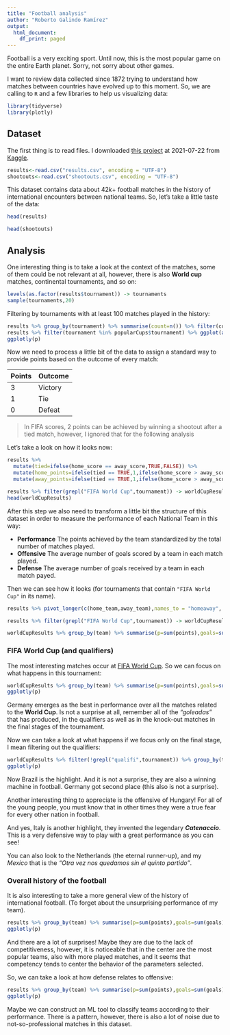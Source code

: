 ```yaml
---
title: "Football analysis"
author: "Roberto Galindo Ramírez"
output:
  html_document:
    df_print: paged
---
```


Football is a very exciting sport. Until now, this is the most popular game on the entire Earth planet. Sorry, not sorry about other games.

I want to review data collected since 1872 trying to understand how matches between countries have evolved up to this moment. So, we are calling to `R` and a few libraries to help us visualizing data:

```r
library(tidyverse)
library(plotly)
```

## Dataset

The first thing is to read files. I downloaded [this project](https://www.kaggle.com/martj42/international-football-results-from-1872-to-2017) at 2021-07-22 from [Kaggle](https://www.kaggle.com). 


```r
results<-read.csv("results.csv", encoding = "UTF-8")
shootouts<-read.csv("shootouts.csv", encoding = "UTF-8")
```

This dataset contains data about $42k+$ football matches in the history of international encounters between national teams. So, let's take a little taste of the data:


```r
head(results)
```

```r
head(shootouts)
```

## Analysis

One interesting thing is to take a look at the context of the matches, some of them could be not relevant at all, however, there is also **World cup** matches, continental tournaments, and so on:

```r
levels(as.factor(results$tournament)) -> tournaments
sample(tournaments,20)
```

Filtering by tournaments with at least 100 matches played in the history:

```r
results %>% group_by(tournament) %>% summarise(count=n()) %>% filter(count > 100) %>% select(tournament) -> popularCups
results %>% filter(tournament %in% popularCups$tournament) %>% ggplot(aes(x=tournament, fill=tournament)) + geom_bar() + coord_flip() -> p 
ggplotly(p)
```


Now we need to process a little bit of the data to assign a standard way to provide points based on the outcome of every match:

| Points | Outcome |
|--|--|
| $3$ | Victory |
| $1$ | Tie |
| $0$ | Defeat |

> In FIFA scores, 2 points can be achieved by winning a shootout after a tied match, however, I ignored that for the following analysis

Let's take a look on how it looks now:

```r
results %>%
  mutate(tied=ifelse(home_score == away_score,TRUE,FALSE)) %>%
  mutate(home_points=ifelse(tied == TRUE,1,ifelse(home_score > away_score,3,0))) %>%
  mutate(away_points=ifelse(tied == TRUE,1,ifelse(home_score > away_score,0,3))) -> results

results %>% filter(grepl("FIFA World Cup",tournament)) -> worldCupResults
head(worldCupResults)
```

After this step we also need to transform a little bit the structure of this dataset in order to measure the performance of each National Team in this way:

 - **Performance** The points achieved by the team standardized by the total number of matches played.
 - **Offensive** The average number of goals scored by a team in each match played.
 - **Defense** The average number of goals received by a team in each match payed.

Then we can see how it looks (for tournaments that contain `"FIFA World Cup"` in its name).

```r
results %>% pivot_longer(c(home_team,away_team),names_to = "homeaway", values_to = "team") %>% mutate(points=ifelse(grepl("home",homeaway),home_points,away_points), goals=ifelse(grepl("home",homeaway),home_score,away_score),receivedGoals=ifelse(grepl("home",homeaway),away_score,home_score)) %>% select(date,tournament,country,team,points,goals,receivedGoals) -> results

results %>% filter(grepl("FIFA World Cup",tournament)) -> worldCupResults

worldCupResults %>% group_by(team) %>% summarise(p=sum(points),goals=sum(goals),against=sum(receivedGoals),matches=n()) %>% mutate(performance=p/matches,ofensive=goals/matches,defense=against/matches) %>% arrange(desc(performance)) %>% head()
```

### FIFA World Cup (and qualifiers)

The most interesting matches occur at [FIFA World Cup](https://www.fifa.com/tournaments/mens/worldcup). So we can focus on what happens in this tournament:

```r
worldCupResults %>% group_by(team) %>% summarise(p=sum(points),goals=sum(goals),against=sum(receivedGoals),matches=n()) %>% mutate(performance=p/matches,ofensive=goals/matches,defense=against/matches) %>% ggplot(aes(x=performance,y=ofensive,size=defense,color=matches,text=team)) + geom_point() + labs(title="Performance vs offensiveness of National Teams in matches") -> p
ggplotly(p) 
```

Germany emerges as the best in performance over all the matches related to the **World Cup**. Is not a surprise at all, remember all of the _"goleadas"_ that has produced, in the qualifiers as well as in the knock-out matches in the final stages of the tournament.

Now we can take a look at what happens if we focus only on the final stage, I mean filtering out the qualifiers:

```r
worldCupResults %>% filter(!grepl("qualifi",tournament)) %>% group_by(team) %>% summarise(p=sum(points),goals=sum(goals),against=sum(receivedGoals),matches=n()) %>% mutate(performance=p/matches,ofensive=goals/matches,defense=against/matches) %>% ggplot(aes(x=performance,y=ofensive,size=defense,color=matches,text=team)) + geom_point() + labs(title="Performance vs offensiveness of National Teams in matches of FIFA World Cup") -> p
ggplotly(p) 
```

Now Brazil is the highlight. And it is not a surprise, they are also a winning machine in football. Germany got second place (this also is not a surprise). 

Another interesting thing to appreciate is the offensive of Hungary! For all of the young people, you must know that in other times they were a true fear for every other nation in football.

And yes, Italy is another highlight, they invented the legendary ***Catenaccio***. This is a very defensive way to play with a great performance as you can see!

You can also look to the Netherlands (the eternal runner-up), and my *Mexico* that is the *"Otra vez nos quedamos sin el quinto partido"*.


### Overall history of the football 

It is also interesting to take a more general view of the history of international football. (To forget about the unsurprising performance of my team).

```r
results %>% group_by(team) %>% summarise(p=sum(points),goals=sum(goals),against=sum(receivedGoals),matches=n()) %>% mutate(performance=p/matches,ofensive=goals/matches,defense=against/matches) %>% ggplot(aes(x=performance,y=ofensive,size=defense,color=matches,text=team)) + geom_point() + labs(title="Performance vs offensive in all matches") -> p
ggplotly(p)
```

And there are a lot of surprises! Maybe they are due to the lack of competitiveness, however, it is noticeable that in the center are the most popular teams, also with more played matches, and it seems that competency tends to center the behavior of the parameters selected.

So, we can take a look at how defense relates to offensive:

```r
results %>% group_by(team) %>% summarise(p=sum(points),goals=sum(goals),against=sum(receivedGoals),matches=n()) %>% mutate(performance=p/matches,ofensive=goals/matches,defense=against/matches) %>% ggplot(aes(color=performance,x=ofensive,y=defense,text=paste(team,matches,sep="\n"))) + geom_point() + labs(title="Defense vs offensive in all matches") -> p
ggplotly(p)
```

Maybe we can construct an ML tool to classify teams according to their performance. There is a pattern, however, there is also a lot of noise due to not-so-professional matches in this dataset.
